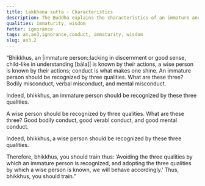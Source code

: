 ```yaml
---
title: Lakkhaṇa sutta - Characteristics
description: The Buddha explains the characteristics of an immature and wise person.
qualities: immaturity, wisdom
fetter: ignorance
tags: an,an3,ignorance,conduct, immaturity, wisdom
slug: an3.2
---
```


“Bhikkhus, an |immature person::lacking in discernment or good sense, child-like in understanding [bāla]| is known by their actions, a wise person is known by their actions; conduct is what makes one shine. An immature person should be recognized by three qualities. What are these three? Bodily misconduct, verbal misconduct, and mental misconduct.

Indeed, bhikkhus, an immature person should be recognized by these three qualities.

A wise person should be recognized by three qualities. What are these three? Good bodily conduct, good verabl conduct, and good mental conduct.

Indeed, bhikkhus, a wise person should be recognized by these three qualities.

Therefore, bhikkhus, you should train thus: ‘Avoiding the three qualities by which an immature person is recognized, and adopting the three qualities by which a wise person is known, we will behave accordingly.’ Thus, bhikkhus, you should train.”